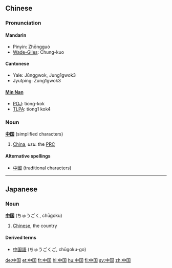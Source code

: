 == Chinese ==
===Pronunciation===
====Mandarin====
*Pinyin: Zhōngguó
*[[Wade-Giles]]: Chung-kuo

====Cantonese====
*Yale: Jūnggwok, Jung1gwok3
*Jyutping: Zung1gwok3

====[[wikipedia:Min Nan|Min Nan]]====
*[[wikipedia:POJ|POJ]]: tiong-kok
*[[TLPA]]: tiong1 kok4

===Noun===
'''[[中]][[国]]''' (simplified characters)

#[[China]], ''usu.'' the [[PRC]]

====Alternative spellings====
*[[中國]] (traditional characters)

----

==Japanese==
===Noun===
'''[[中]][[国]]''' (ちゅうごく, chūgoku)

# [[Chinese]], the country

====Derived terms====
*[[中国語]] (ちゅうごくご, chūgoku-go)

[[de:中国]]
[[et:中国]]
[[fr:中国]]
[[hi:中国]]
[[hu:中国]]
[[fi:中国]]
[[sv:中国]]
[[zh:中国]]